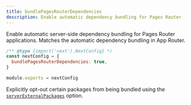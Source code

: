 ```yaml
---
title: bundlePagesRouterDependencies
description: Enable automatic dependency bundling for Pages Router
---
```


Enable automatic server-side dependency bundling for Pages Router applications. Matches the automatic dependency bundling in App Router.

```js filename="next.config.js"
/** @type {import('next').NextConfig} */
const nextConfig = {
  bundlePagesRouterDependencies: true,
}

module.exports = nextConfig
```

Explicitly opt-out certain packages from being bundled using the [`serverExternalPackages`](/docs/pages/api-reference/next-config-js/serverexternalpackages) option.
